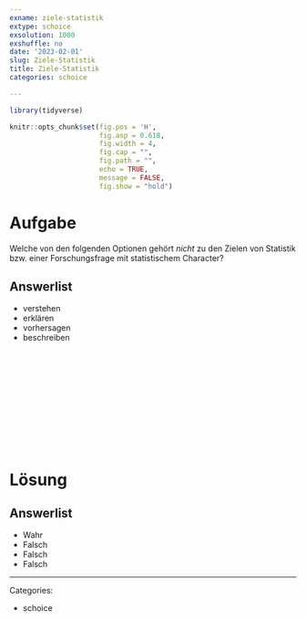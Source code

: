 ```yaml
---
exname: ziele-statistik
extype: schoice
exsolution: 1000
exshuffle: no
date: '2023-02-01'
slug: Ziele-Statistik
title: Ziele-Statistik
categories: schoice

---
```





```r
library(tidyverse)
```


```r
knitr::opts_chunk$set(fig.pos = 'H',
                      fig.asp = 0.618,
                      fig.width = 4,
                      fig.cap = "", 
                      fig.path = "",
                      echo = TRUE,
                      message = FALSE,
                      fig.show = "hold")

```






# Aufgabe

Welche von den folgenden Optionen gehört *nicht* zu den Zielen von Statistik bzw. einer Forschungsfrage mit statistischem Character?


Answerlist
----------
* verstehen
* erklären
* vorhersagen
* beschreiben



</br>
</br>
</br>
</br>
</br>
</br>
</br>
</br>
</br>
</br>

# Lösung


Answerlist
----------

* Wahr
* Falsch
* Falsch
* Falsch






---

Categories: 

- schoice

